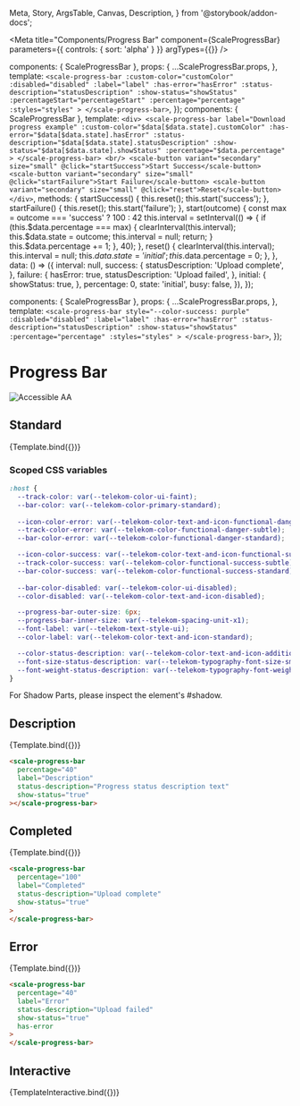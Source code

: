   Meta,
  Story,
  ArgsTable,
  Canvas,
  Description,
} from '@storybook/addon-docs';

<Meta
  title="Components/Progress Bar"
  component={ScaleProgressBar}
  parameters={{
    controls: {
      sort: 'alpha'
    }
  }}
  argTypes={{}}
/>

  components: { ScaleProgressBar },
  props: {
    ...ScaleProgressBar.props,
  },
  template: `
      <scale-progress-bar
        :custom-color="customColor"
        :disabled="disabled"
        :label="label"
        :has-error="hasError"
        :status-description="statusDescription"
        :show-status="showStatus"
        :percentageStart="percentageStart"
        :percentage="percentage"
        :styles="styles"
      >
      </scale-progress-bar>
  `,
});
  components: { ScaleProgressBar },
  template: `
      <div>
          <scale-progress-bar
            label="Download progress example"
            :custom-color="$data[$data.state].customColor"
            :has-error="$data[$data.state].hasError"
            :status-description="$data[$data.state].statusDescription"
            :show-status="$data[$data.state].showStatus"
            :percentage="$data.percentage"
          >
          </scale-progress-bar>
          <br/>
          <scale-button variant="secondary" size="small" @click="startSuccess">Start Success</scale-button>
          <scale-button variant="secondary" size="small" @click="startFailure">Start Failure</scale-button>
          <scale-button variant="secondary" size="small" @click="reset">Reset</scale-button>
      </div>
  `,
  methods: {
    startSuccess() {
      this.reset();
      this.start('success');
    },
    startFailure() {
      this.reset();
      this.start('failure');
    },
    start(outcome) {
      const max = outcome === 'success' ? 100 : 42
      this.interval = setInterval(() => {
        if (this.$data.percentage === max) {
          clearInterval(this.interval);
          this.$data.state = outcome;
          this.interval = null;
          return;
        }
        this.$data.percentage += 1;
      }, 40);
    },
    reset() {
      clearInterval(this.interval);
      this.interval = null;
      this.$data.state = 'initial';
      this.$data.percentage = 0;
    },
  },
  data: () => ({
    interval: null,
    success: {
      statusDescription: 'Upload complete',
    },
    failure: {
      hasError: true,
      statusDescription: 'Upload failed',
    },
    initial: {
      showStatus: true,
    },
    percentage: 0,
    state: 'initial',
    busy: false,
  }),
});

  components: { ScaleProgressBar },
  props: {
    ...ScaleProgressBar.props,
  },
  template: `
      <scale-progress-bar style="--color-success: purple"
        :disabled="disabled"
        :label="label"
        :has-error="hasError"
        :status-description="statusDescription"
        :show-status="showStatus"
        :percentage="percentage"
        :styles="styles"
      >
      </scale-progress-bar>
  `,
});

<div
  style={{
    display: 'inline-flex',
    alignItems: 'center',
    justifyContent: 'space-between',
    width: '100%',
  }}
>
  <h1>Progress Bar</h1>
  <img src="assets/aa.png" alt="Accessible AA" />
</div>

## Standard

<Canvas withSource="none">
  <Story
    name="Standard"
    args={{
      percentage: 20,
      label: 'Standard',
    }}
  >
    {Template.bind({})}
  </Story>
</Canvas>

<ArgsTable story="Standard" />

### Scoped CSS variables

```css
:host {
  --track-color: var(--telekom-color-ui-faint);
  --bar-color: var(--telekom-color-primary-standard);
  
  --icon-color-error: var(--telekom-color-text-and-icon-functional-danger);
  --track-color-error: var(--telekom-color-functional-danger-subtle);
  --bar-color-error: var(--telekom-color-functional-danger-standard);

  --icon-color-success: var(--telekom-color-text-and-icon-functional-success);
  --track-color-success: var(--telekom-color-functional-success-subtle);
  --bar-color-success: var(--telekom-color-functional-success-standard);
  
  --bar-color-disabled: var(--telekom-color-ui-disabled);
  --color-disabled: var(--telekom-color-text-and-icon-disabled);

  --progress-bar-outer-size: 6px;
  --progress-bar-inner-size: var(--telekom-spacing-unit-x1);
  --font-label: var(--telekom-text-style-ui);
  --color-label: var(--telekom-color-text-and-icon-standard);

  --color-status-description: var(--telekom-color-text-and-icon-additional);
  --font-size-status-description: var(--telekom-typography-font-size-small);
  --font-weight-status-description: var(--telekom-typography-font-weight-bold);
}
```

For Shadow Parts, please inspect the element's #shadow.

## Description

<Canvas withSource="none">
  <Story
    name="Description"
    args={{
      percentage: 40,
      label: 'Description',
      statusDescription: 'Progress status description text',
      showStatus: true,
    }}
  >
    {Template.bind({})}
  </Story>
</Canvas>

```html
<scale-progress-bar
  percentage="40"
  label="Description"
  status-description="Progress status description text"
  show-status="true"
></scale-progress-bar>
```

## Completed

<Canvas withSource="none">
  <Story
    name="Completed"
    args={{
      percentage: 100,
      showStatus: false,
      statusDescription: 'Upload complete',
      label: 'Completed',
    }}
  >
    {Template.bind({})}
  </Story>
</Canvas>

```html
<scale-progress-bar
  percentage="100"
  label="Completed"
  status-description="Upload complete"
  show-status="true"
>
</scale-progress-bar>
```

## Error

<Canvas withSource="none">
  <Story
    name="Error"
    args={{
      percentage: 40,
      hasError: true,
      showStatus: true,
      statusDescription: 'Upload failed',
      label: 'Error',
    }}
  >
    {Template.bind({})}
  </Story>
</Canvas>

```html
<scale-progress-bar
  percentage="40"
  label="Error"
  status-description="Upload failed"
  show-status="true"
  has-error
>
</scale-progress-bar>
```

## Interactive

<Canvas withSource="none">
  <Story
    name="Interactive"
    args={{
      percentage: 0,
      label: 'Interactive',
    }}
  >
    {TemplateInteractive.bind({})}
  </Story>
</Canvas>
